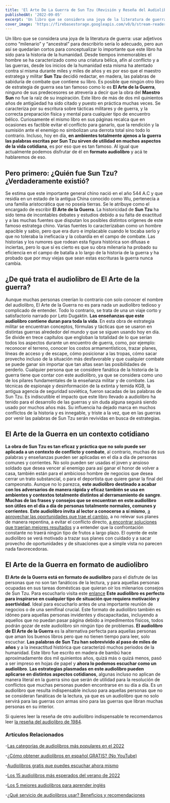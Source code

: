 ```yaml
---
title: 'El Arte De La Guerra de Sun Tzu (Revisión y Reseña del Audiolibro)'
publishedAt: '2022-09-05'
excerpt: 'Un libro que se considera una joya de la literatura de guerra: usar adjetivos como “milenario” y “ancestral” para describirlo sería lo adecuado, pero aun así se quedarían cortos para conceptualizar lo importante que este libro ha sido para la historia de la humanidad...'
cover_image: 'https://firebasestorage.googleapis.com/v0/b/stream-readers-prod.appspot.com/o/blog_images%2Fel-arte-de-la-guerra.jpg?alt=media&token=2cc10510-1d77-4495-b79c-5063ed544270'
---
```


Un libro que se considera una joya de la literatura de guerra: usar adjetivos como “milenario” y “ancestral” para describirlo sería lo adecuado, pero aun así se quedarían cortos para conceptualizar lo importante que este libro ha sido para la historia de la humanidad. 
Desde tiempos inmemorables el hombre se ha caracterizado como una criatura bélica, afín al conflicto y a las guerras, desde los inicios de la humanidad esta misma ha atentado contra sí misma durante miles y miles de años y es por eso que el maestro estratega y militar **Sun Tzu** decidió redactar, en madera, las palabras de sabiduría de combate que contiene su libro. 
Es posible que ningún otro libro de estrategia de guerra sea tan famoso como lo es **El Arte de la Guerra**, ninguno de sus predecesores se atrevería a decir que la obra del **Maestro Sun** no fue la raíz de su inspiración. Este libro de más de dos mil quinientos años de antigüedad ha sido citado y puesto en práctica muchas veces.
Se caracteriza por su escritura sobre tácticas militares y de guerra, y la correcta preparación física y mental para cualquier tipo de encuentro bélico. Curiosamente el mismo libro en sus páginas recalca que en ocasiones es factible evitar el conflicto para ganarlo, que la rendición y la sumisión ante el enemigo no simbolizan una derrota total sino todo lo contrario.
Incluso, hoy en día, **en ambientes totalmente ajenos a la guerra las palabras escritas por Sun Tzu sirven de utilidad en muchos aspectos de la vida cotidiana**, es por eso que es tan famoso. Al igual que actualmente podemos disfrutar de él en **formato audiolibro** y acá te hablaremos de eso.  

## Pero primero: ¿Quién fue Sun Tzu? ¿Verdaderamente existió?
Se estima que este importante general chino nació en el año 544 A.C y que residía en un estado de la antigua China conocido como Wu, pertenecía a una familia aristocrática que no poseía tierras. Se le atribuye como el encargado de escribir **El Arte de la Guerra**.
La historicidad de **Sun Tzu** ha sido tema de incontables debates y estudios debido a su falta de exactitud y a las muchas fuentes que disputan los posibles distintos orígenes de este famoso estratega chino. 
Varias fuentes lo caracterizaban como un hombre apacible y sabio, pero que era duro e implacable cuando le tocaba serlo y que no toleraba la ineficacia y la cobardía en el campo de combate. 
Las historias y los rumores que rodean esta figura histórica son difusas e inciertas, pero lo que sí es cierto es que su obra milenaria ha probado su eficiencia en el campo de batalla a lo largo de la historia de la guerra y ha probado que por muy viejas que sean estas escrituras la guerra nunca cambia.

## ¿De qué trata el audiolibro de El Arte de la guerra?
Aunque muchas personas creerían lo contrario con solo conocer el nombre del audiolibro, El Arte de la Guerra no es para nada un audiolibro tedioso y complicado de entender. Todo lo contrario, se trata de una un viaje corto y satisfactorio narrado por Leto Dugaktin. 
**Las enseñanzas que este audiolibro contiene duran para toda la vida**. En esta obra de estrategia militar se encuentran conceptos, fórmulas y tácticas que se usaron en distintas guerras alrededor del mundo y que se siguen usando hoy en día.
Se divide en trece capítulos que engloban la totalidad de lo que serían todos los aspectos durante un encuentro de guerra, como, por ejemplo: reconocer el terreno, conocer los costos armamentísticos, trazar planes, líneas de acceso y de escape, cómo posicionar a las tropas, cómo sacar provecho incluso de la situación más desfavorable y que cualquier combate se puede ganar sin importar que tan altas sean las posibilidades de perderlo.
Cualquier persona que se considere fanática de la historia de la guerra tiene que contar con este audiolibro, ya que se considera como uno de los pilares fundamentales de la enseñanza militar y de combate.
Las técnicas de espionaje y desinformación de la extinta y temida KGB, la antigua agencia de seguridad soviética, fueron sacadas de las palabras de Sun Tzu.
Es indiscutible el impacto que este libro llevado a audiolibro ha tenido para el desarrollo de las guerras y sin duda alguna seguirá siendo usado por muchos años más. Su influencia ha dejado marca en muchos conflictos de la historia y es innegable, y triste a la vez, que en las guerras por venir las palabras de Sun Tzu serán revividas en busca de estrategias.

## El Arte de la Guerra en un contexto cotidiano
**La obra de Sun Tzu es tan eficaz y práctica que no solo puede ser aplicada a un contexto de conflicto y combate**, al contrario, muchas de sus palabras y enseñanzas pueden ser aplicadas en el día a día de personas comunes y corrientes. 
No solo pueden ser usadas el joven y ansioso soldado que desea vencer al enemigo para así ganar el honor de volver a casa, también están para el ambicioso hombre de negocios que desea cerrar un trato substancial, o para el deportista que quiere ganar la final del campeonato.
Aunque no lo parezca, **este audiolibro destinado a acabar con los adversarios de manera rápida y eficaz también se usa en ambientes y contextos totalmente distintos al derramamiento de sangre**. 
**Muchas de las frases y consejos que se encuentran en este audiolibro son útiles en el día a día de personas totalmente normales, comunes y corrientes**.
**Este audiolibro invita al lector a conocerse a sí mismo**, [a aprovechar las oportunidades que trae el cambio](https://www.streamreaders.com/blog/despues-de-la-graduacion), a no relevar sus planes de manera repentina, a evitar el conflicto directo, [a encontrar soluciones que traerían mejores resultados](https://blog.tutorabcchinese.com/expats/life-lessons-from-the-art-of-war) y a entender que la confrontación constante no traerá ningún tipo de frutos a largo plazo.
El oyente de este audiolibro se verá motivado a trazar sus planes con cuidado y a sacar provecho de oportunidades y de situaciones que a simple vista no parecen nada favorecedoras. 

## El Arte de la Guerra en formato de audiolibro
**El Arte de la Guerra está en formato de audiolibro** para el disfrute de las personas que no son tan fanáticos de la lectura, y para aquellas personas ocupadas en sus tareas domésticas que quieran oír los milenarios consejos de Sun Tzu. Para escucharlo visita este [enlance](https://www.streamreaders.com/books/el-arte-de-la-guerra)
**Este audiolibro es perfecto para inspirarse en cualquier tipo de situación que requiera motivación y asertividad**. Ideal para escucharlo antes de una importante reunión de negocios o de una semifinal crucial.
Este formato de audiolibro también es idóneo para aquellas personas invidentes y discapacitadas, incluyendo a aquellos que no puedan pasar página debido a impedimentos físicos, todos podrán gozar de este audiolibro sin ningún tipo de problemas.
**El audiolibro de El Arte de la Guerra** es la alternativa perfecta para aquellas personas que aman los buenos libros pero que no tienen tiempo para leer, solo escuchar.
**Las palabras de Sun Tzu han sobrevivido al paso de miles de años** y a la inexactitud histórica que caracterizó muchos periodos de la humanidad. Este libro fue escrito en madera de bambú hace aproximadamente dos mil quinientos años, quizá más o quizá menos, pasó a ser impreso en hojas de papel y **ahora lo podemos escuchar como un audiolibro**. 
**Las estrategias plasmadas en este audiolibro pueden aplicarse en distintos aspectos cotidianos**, algunas incluso no aplican de manera literal en la guerra sino que serán de utilidad para la resolución de conflictos que muchas personas pueden encontrarse en su día a día.
Es un audiolibro que resulta indispensable incluso para aquellas personas que no se consideran fanáticas de la lectura, ya que es un audiolibro que no solo servirá para las guerras con armas sino para las guerras que libran muchas personas en su interior.

Si quieres leer la reseña de otro audiolibro indispensable te recomendamos leer [la reseña del audiolibro de 1984](https://www.streamreaders.com/blog/1984-george-orwell).

### Artículos Relacionados

-[Las categorías de audiolibros más populares en el 2022](https://www.streamreaders.com/blog/categorias-de-audiolibros-mas-populares)

-[¿Cómo obtener audiolibros en español GRATIS? (No YouTube)](https://www.streamreaders.com/blog/como-obtener-audiolibros)

-[Audiolibros gratis que puedes escuchar ahora mismo](https://www.streamreaders.com/blog/audiolibros-gratis)

-[Los 15 audiolibros más esperados del verano de 2022](https://www.streamreaders.com/blog/los-15-audiolibros-mas-esperados)

-[Los 5 mejores audiolibros para aprender inglés](https://www.streamreaders.com/blog/los-5-mejores-audiolibros)

-[¿Qué servicio de audiolibros usar? Beneficios y recomendaciones](https://www.streamreaders.com/blog/que-servicio-de-audiolibros-usar)
